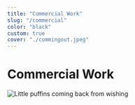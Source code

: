 ```yaml
---
title: "Commercial Work"
slug: "/commercial"
color: "black"
custom: true
cover: "./commingout.jpeg"
---
```


<div style={{ margin: `0 auto`, maxWidth: `100ch`, padding: `2rem` }}>

<h1 data-testid="page-title">Commercial Work</h1>

![Little puffins coming back from wishing](https://images.unsplash.com/photo-1612564148954-59545876eaa0?ixid=MnwxMjA3fDB8MHxwaG90by1wYWdlfHx8fGVufDB8fHx8&ixlib=rb-1.2.1&auto=format&fit=crop&w=1000&q=80)

</div>
